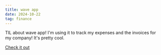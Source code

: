 ```yaml
---
title: wave app
date: 2024-10-22
tag: finance
---
```


TIL about wave app! I'm using it to track my expenses and the invoices for my
company! It's pretty cool.

[Check it out](https://www.waveapps.com/)

